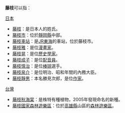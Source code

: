 '''藤枝'''可以指：
;[[日本|日本]]
* [[藤枝|藤枝]]：是日本人的姓氏。
* [[藤枝市|藤枝市]]：位於[[靜岡縣|靜岡縣]]中部。
* [[藤枝車站|藤枝車站]]：是[[東海旅客鐵道|JR東海]]的車站，位於藤枝市。
* [[藤枝雅|藤枝雅]]：是位[[漫畫家|漫畫家]]。
* [[藤枝晃|藤枝晃]]：是位[[歷史學家|歷史學家]]。
* [[藤枝成子|藤枝成子]]：是位[[配音員|配音員]]。
* [[藤枝慎治|藤枝慎治]]：是位[[棒球|棒球]]選手。
* [[藤枝泉介|藤枝泉介]]：是位明治、昭和年間的內務大臣。
* [[藤枝靜男|藤枝靜男]]：本名勝見次郎，是位[[作家|作家]]。

;[[台灣|台灣]]
* [[藤枝秋海棠|藤枝秋海棠]]：是株特有種植物，2005年發現命名的新種。
* [[藤枝國家森林遊樂區|藤枝國家森林遊樂區]]：位於[[高雄縣|高雄縣]]山區的[[森林遊樂區|森林遊樂區]]。

{{消歧义|T|Cat=二字消歧义}}